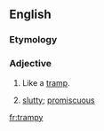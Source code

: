 ==English==

===Etymology===
{{suffix|tramp|y|lang=en}}

===Adjective===
{{en-adj|er}}

# Like a [[tramp]].
# {{cx|derogatory|of women|lang=en}} [[slutty]]; [[promiscuous]]

[[fr:trampy]]